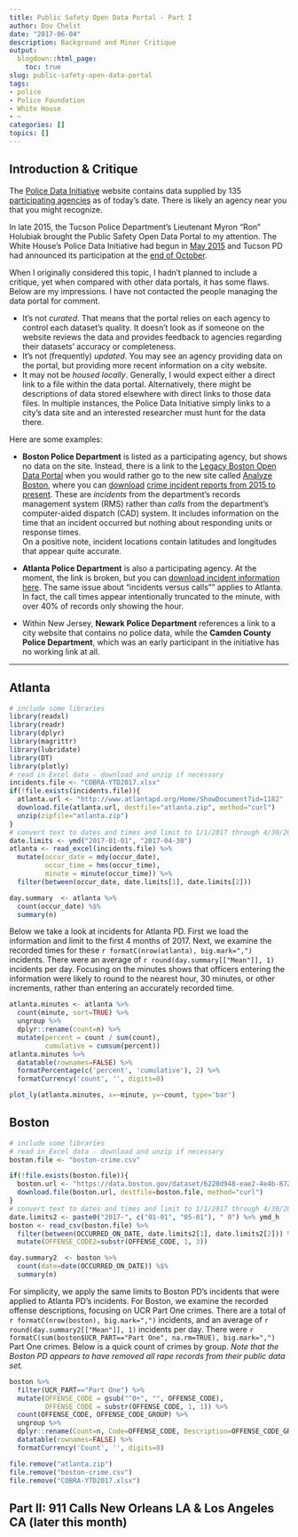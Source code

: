 ```yaml
---
title: Public Safety Open Data Portal - Part I
author: Dov Chelst
date: "2017-06-04"
description: Background and Minor Critique
output:
  blogdown::html_page:
    toc: true
slug: public-safety-open-data-portal
tags:
- police
- Police Foundation
- White House
- ~
categories: []
topics: []
---
```


## Introduction & Critique

The [Police Data Initiative](https://www.policedatainitiative.org/datasets/)
website contains data supplied by 135 
[participating agencies](https://www.policedatainitiative.org/participating-agencies/) 
as of today's date. There is likely an agency near you that you might recognize.

In late 2015, the Tucson Police Department's Lieutenant Myron "Ron" Holubiak 
brought the Public Safety Open Data Portal to my attention. 
The White House's Police Data Initiative had begun in 
[May 2015](https://obamawhitehouse.archives.gov/blog/2015/05/18/launching-police-data-initiative) 
and Tucson PD had announced its participation at the 
[end of October](https://obamawhitehouse.archives.gov/blog/2015/10/27/police-data-initiative-5-month-update).

When I originally considered this topic, I hadn't planned to include a critique, 
yet when compared with other data portals, it has some flaws. 
Below are my impressions. 
I have not contacted the people managing the data portal for comment.  

- It's not _curated_. That means that the portal relies on each agency to 
control each dataset's quality. 
It doesn't look as if someone on the website reviews the data 
and provides feedback to agencies regarding their datasets' accuracy or 
completeness.  
- It's not (frequently) _updated_.
You may see an agency providing data on the portal, but providing more 
recent information on a city website. 
- It may not be _housed locally_. Generally, I would expect either a direct 
link to a file within the data portal. Alternatively, there might be descriptions 
of data stored elsewhere with direct links to those data files. 
In multiple instances, the Police Data Initiative simply links to a city's data
site and an interested researcher must hunt for the data there.

Here are some examples:

- **Boston Police Department** is listed as a participating agency, 
but shows no data on the site. Instead, there is a link to the 
[Legacy Boston Open Data Portal](https://data.cityofboston.gov/browse?tags=crime)
when you would rather go to the new site called 
[Analyze Boston](https://data.boston.gov/), where you can 
[download](https://data.boston.gov/dataset/6220d948-eae2-4e4b-8723-2dc8e67722a3/resource/12cb3883-56f5-47de-afa5-3b1cf61b257b/download/crime.csv) 
[crime incident reports from 2015 to present](https://data.boston.gov/dataset/crime-incident-reports-august-2015-to-date-source-new-system). 
These are _incidents_ from the department's records management system (RMS)
rather than _calls_ from the department's computer-aided dispatch (CAD) system.
It includes information on the time that an incident occurred but nothing 
about responding units or response times.  
On a positive note, incident locations contain latitudes and longitudes that 
appear quite accurate.

- **Atlanta Police Department** is also a participating agency. At the moment, 
the link is broken, but you can 
[download incident information here](http://www.atlantapd.org/i-want-to/crime-data-downloads). 
The same issue about "incidents versus calls"" applies to Atlanta. 
In fact, the call times appear intentionally truncated to the minute, 
with over 40% of records only showing the hour.  
- Within New Jersey, **Newark Police Department** references a link to a city
website that contains no police data, while the 
**Camden County Police Department**, which was an early participant in the 
initiative has no working link at all.

-----

## Atlanta 

```r
# include some libraries
library(readxl)
library(readr) 
library(dplyr)
library(magrittr)
library(lubridate)
library(DT)
library(plotly)
# read in Excel data - download and unzip if necessary
incidents.file <- "COBRA-YTD2017.xlsx"
if(!file.exists(incidents.file)){
  atlanta.url <- "http://www.atlantapd.org/Home/ShowDocument?id=1182"
  download.file(atlanta.url, destfile="atlanta.zip", method="curl")
  unzip(zipfile="atlanta.zip")
}
# convert text to dates and times and limit to 1/1/2017 through 4/30/2017
date.limits <- ymd("2017-01-01", "2017-04-30")
atlanta <- read_excel(incidents.file) %>%
  mutate(occur_date = mdy(occur_date),
         occur_time = hms(occur_time),
         minute = minute(occur_time)) %>%
  filter(between(occur_date, date.limits[1], date.limits[2]))

day.summary  <- atlanta %>% 
  count(occur_date) %$%
  summary(n)  
```

Below we take a look at incidents for Atlanta PD. 
First we load the information and limit to the first 4 months of 2017.
Next, we examine the recorded times for these 
`r formatC(nrow(atlanta), big.mark=",")` incidents. 
There were an average of `r round(day.summary[["Mean"]], 1)` incidents per day.
Focusing on the minutes shows that officers entering the information were
likely to round to the nearest hour, 30 minutes, or other increments, rather 
than entering an accurately recorded time.


```r
atlanta.minutes <- atlanta %>%
  count(minute, sort=TRUE) %>%
  ungroup %>%
  dplyr::rename(count=n) %>%
  mutate(percent = count / sum(count),
         cumulative = cumsum(percent))
atlanta.minutes %>%
  datatable(rownames=FALSE) %>%
  formatPercentage(c('percent', 'cumulative'), 2) %>%
  formatCurrency('count', '', digits=0)

plot_ly(atlanta.minutes, x=~minute, y=~count, type='bar')

```

## Boston



```r
# include some libraries
# read in Excel data - download and unzip if necessary
boston.file <- "boston-crime.csv"

if(!file.exists(boston.file)){
  boston.url <- "https://data.boston.gov/dataset/6220d948-eae2-4e4b-8723-2dc8e67722a3/resource/12cb3883-56f5-47de-afa5-3b1cf61b257b/download/crime.csv"
  download.file(boston.url, destfile=boston.file, method="curl")
}
# convert text to dates and times and limit to 1/1/2017 through 4/30/2017
date.limits2 <- paste0("2017-", c("01-01", "05-01"), " 0") %>% ymd_h
boston <- read_csv(boston.file) %>% 
  filter(between(OCCURRED_ON_DATE, date.limits2[1], date.limits2[2])) %>%
  mutate(OFFENSE_CODE2=substr(OFFENSE_CODE, 1, 3))

day.summary2  <- boston %>% 
  count(date=date(OCCURRED_ON_DATE)) %$%
  summary(n)  
```

For simplicity, we apply the same limits to Boston PD's incidents that were
applied to Atlanta PD's incidents.
For Boston, we examine the recorded offense descriptions, focusing on UCR Part 
One crimes. 
There are a total of `r formatC(nrow(boston), big.mark=",")` incidents, and 
an average of `r round(day.summary2[["Mean"]], 1)` incidents per day.
There were 
`r formatC(sum(boston$UCR_PART=="Part One", na.rm=TRUE), big.mark=",")` 
Part One crimes.
Below is a quick count of crimes by group. _Note that the Boston PD appears to 
have removed all rape records from their public data set._

```r
boston %>% 
  filter(UCR_PART=="Part One") %>% 
  mutate(OFFENSE_CODE = gsub("^0+", "", OFFENSE_CODE),
         OFFENSE_CODE = substr(OFFENSE_CODE, 1, 1)) %>%
  count(OFFENSE_CODE, OFFENSE_CODE_GROUP) %>%
  ungroup %>%
  dplyr::rename(Count=n, Code=OFFENSE_CODE, Description=OFFENSE_CODE_GROUP) %>%
  datatable(rownames=FALSE) %>%
  formatCurrency('Count', '', digits=0)

```

```r
file.remove("atlanta.zip")
file.remove("boston-crime.csv")
file.remove("COBRA-YTD2017.xlsx")
```

## Part II: 911 Calls New Orleans LA & Los Angeles CA (later this month)